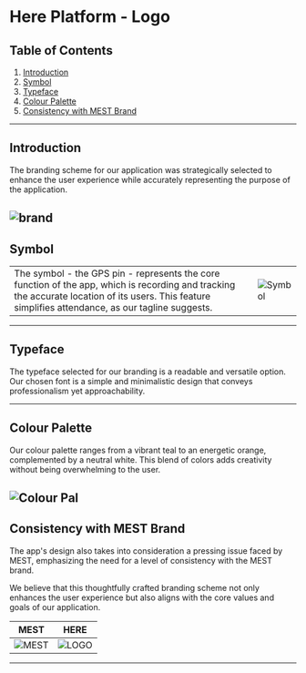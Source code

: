 # Here Platform - Logo

## Table of Contents

1. [Introduction](#introduction)
2. [Symbol](#symbol)
3. [Typeface](#typeface)
4. [Colour Palette](#colour-palette)
5. [Consistency with MEST Brand](#consistency-with-mest-brand)

---

## Introduction

The branding scheme for our application was strategically selected to enhance the user experience while accurately representing the purpose of the application.

![brand](../../.github/m-Here.png)
---

## Symbol

|||
| --------------------------------------------------------- | -------------------------------------- |
| The symbol - the GPS pin - represents the core function of the app, which is recording and tracking the accurate location of its users. This feature simplifies attendance, as our tagline suggests. | ![Symbol](../../.github/R.png)         |


---

## Typeface

The typeface selected for our branding is a readable and versatile option. Our chosen font is a simple and minimalistic design that conveys professionalism yet approachability.

---

## Colour Palette

Our colour palette ranges from a vibrant teal to an energetic orange, complemented by a neutral white. This blend of colors adds creativity without being overwhelming to the user.

![Colour Pal](../../.github/herecolorpal.png)
---

## Consistency with MEST Brand

The app's design also takes into consideration a pressing issue faced by MEST, emphasizing the need for a level of consistency with the MEST brand.

We believe that this thoughtfully crafted branding scheme not only enhances the user experience but also aligns with the core values and goals of our application.


|MEST|HERE|
| --------------------------------------------------------- | -------------------------------------- |
| ![MEST](../../.github/MEST.png)        | ![LOGO](../../.github/here3.png)         |


---
